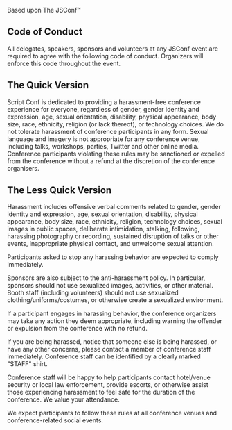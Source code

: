 Based upon The JSConf™

## Code of Conduct

All delegates, speakers, sponsors and volunteers at any JSConf event are
required to agree with the following code of conduct. Organizers will enforce
this code throughout the event.

## The Quick Version

Script Conf is dedicated to providing a harassment-free conference experience
for everyone, regardless of gender, gender identity and expression,
age, sexual orientation, disability, physical appearance, body size, race,
ethnicity, religion (or lack thereof), or technology choices. We do not
tolerate harassment of conference participants in any form. Sexual language
and imagery is not appropriate for any conference venue, including talks,
workshops, parties, Twitter and other online media. Conference participants
violating these rules may be sanctioned or expelled from the conference
without a refund at the discretion of the conference organisers.

## The Less Quick Version

Harassment includes offensive verbal comments related to gender, gender identity
and expression, age, sexual orientation, disability, physical appearance,
body size, race, ethnicity, religion, technology choices, sexual images in
public spaces, deliberate intimidation, stalking, following, harassing photography
or recording, sustained disruption of talks or other events, inappropriate physical
contact, and unwelcome sexual attention.

Participants asked to stop any harassing behavior are expected to comply immediately.

Sponsors are also subject to the anti-harassment policy. In particular, sponsors
should not use sexualized images, activities, or other material. Booth staff
(including volunteers) should not use sexualized clothing/uniforms/costumes,
or otherwise create a sexualized environment.

If a participant engages in harassing behavior, the conference organizers
may take any action they deem appropriate, including warning the offender
or expulsion from the conference with no refund.

If you are being harassed, notice that someone else is being harassed, or
have any other concerns, please contact a member of conference staff immediately.
Conference staff can be identified by a clearly marked "STAFF" shirt.


Conference staff will be happy to help participants contact hotel/venue
security or local law enforcement, provide escorts, or otherwise assist
those experiencing harassment to feel safe for the duration of the
conference. We value your attendance.

We expect participants to follow these rules at all conference venues
and conference-related social events.

